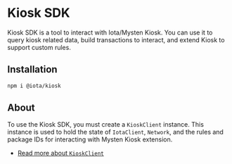 # Kiosk SDK

Kiosk SDK is a tool to interact with Iota/Mysten Kiosk. You can use it to query kiosk related data,
build transactions to interact, and extend Kiosk to support custom rules.

## Installation

```sh npm2yarn
npm i @iota/kiosk
```

## About

To use the Kiosk SDK, you must create a `KioskClient` instance. This instance is used to hold the
state of `IotaClient`, `Network`, and the rules and package IDs for interacting with Mysten Kiosk
extension.

-   [Read more about `KioskClient`](/kiosk/kiosk-client/introduction)
